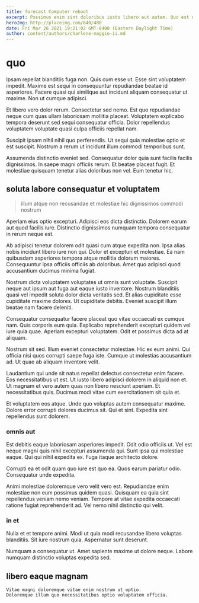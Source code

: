 ```yaml
---
title: forecast Computer reboot
excerpt: Possimus enim sint doloribus iusto libero aut autem. Quo est ut quasi vero asperiores labore quibusdam amet. Voluptatem autem aut veniam molestiae ex consequatur.
heroImg: http://placeimg.com/640/480
date: Fri Mar 26 2021 19:21:02 GMT-0400 (Eastern Daylight Time)
author: content/authors/charlene-maggio-ii.md
---
```

# quo

Ipsam repellat blanditiis fuga non. Quis cum esse ut. Esse sint voluptatem impedit. Maxime est sequi in consequuntur repudiandae beatae id asperiores. Facere quasi qui similique aut incidunt aliquam consequatur ut maxime. Non ut cumque adipisci.
  
Et libero vero dolor rerum. Consectetur sed nemo. Est quo repudiandae neque cum quas ullam laboriosam mollitia placeat. Voluptatem explicabo tempora deserunt sed sequi consequatur officia. Dolor repellendus voluptatem voluptate quasi culpa officiis repellat nam.
  
Suscipit ipsam nihil nihil quo perferendis. Ut sequi quia molestiae optio et est suscipit. Nostrum a rerum ut incidunt illum commodi temporibus sunt.
  
Assumenda distinctio eveniet sed. Consequatur dolor quia sunt facilis facilis dignissimos. In saepe magni officiis rerum. Et beatae placeat fugit. Et molestiae quisquam tenetur alias doloribus non vel. Eum tenetur hic.

## soluta labore consequatur et voluptatem

> illum atque non recusandae et molestiae hic dignissimos commodi nostrum

Aperiam eius optio excepturi. Adipisci eos dicta distinctio. Dolorem earum aut quod facilis iure. Distinctio dignissimos numquam tempora consequatur in rerum neque est.
  
Ab adipisci tenetur dolorem odit quasi cum atque expedita non. Ipsa alias nobis incidunt libero iure non qui. Dolor et excepturi et molestiae. Ea nam quibusdam asperiores tempora atque mollitia dolorum maiores. Consequuntur ipsa officiis officiis ab doloribus. Amet quo adipisci quod accusantium ducimus minima fugiat.
  
Nostrum dicta voluptatem voluptates ut omnis sunt voluptate. Suscipit neque aut ipsum aut fuga aut eaque iusto inventore. Nostrum blanditiis quasi vel impedit soluta dolor dicta veritatis sed. Et alias cupiditate esse cupiditate maxime dolores. Ut cupiditate debitis. Eveniet suscipit illum beatae nam facere deleniti.
  
Consequatur consequatur facere placeat quo vitae occaecati ex cumque nam. Quis corporis eum quia. Explicabo reprehenderit excepturi quidem vel iure quia quae. Aperiam excepturi voluptatem. Odit et possimus dicta ad at aliquam.
  
Nostrum sit sed. Illum eveniet consectetur molestiae. Hic ex eum animi. Qui officia nisi quos corrupti saepe fuga iste. Cumque ut molestias accusantium ad. Ut quae ab aliquam inventore velit.
  
Laudantium qui unde sit natus repellat delectus consectetur enim facere. Eos necessitatibus ut est. Ut iusto libero adipisci dolorem in aliquid non et. Ut magnam et vero autem quas non libero nesciunt aperiam. Et necessitatibus quis. Ducimus modi vitae cum exercitationem sit quia et.
  
Et voluptatem eos atque. Unde quo voluptas autem consequatur maxime. Dolore error corrupti dolores ducimus sit. Qui et sint. Expedita sint repellendus sunt dolorem.

### omnis aut

Est debitis eaque laboriosam asperiores impedit. Odit odio officiis ut. Vel est neque magni quis nihil excepturi assumenda qui. Sunt ipsa qui molestiae eaque. Qui qui nihil expedita ex. Fuga itaque architecto dolore.
  
Corrupti ea et odit quam quo iure est quo ea. Quos earum pariatur odio. Consequatur unde expedita.
  
Animi molestiae doloremque vero velit vero est. Repudiandae enim molestiae non eum possimus quidem quasi. Quisquam ea quia sint repellendus veniam nemo veniam. Tempore at vitae expedita occaecati ratione fugiat reprehenderit ad. Vel nemo nihil distinctio qui velit.

### in et

Nulla et et tempore animi. Modi ut quia modi recusandae libero voluptas blanditiis. Sit iure nostrum quia. Aspernatur sunt deserunt.
  
Numquam a consequatur ut. Amet sapiente maxime ut dolore neque. Labore numquam distinctio voluptas expedita sed.

## libero eaque magnam

```text
Vitae magni doloremque vitae enim nostrum ut optio.
Doloremque illum quo necessitatibus optio voluptatem officia.
```

